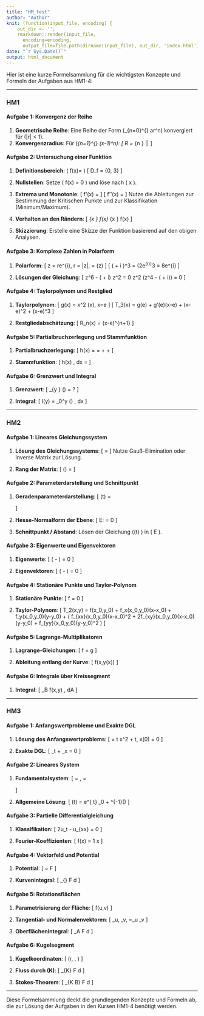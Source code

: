 ```yaml
---
title: "HM_test"
author: "Author"
knit: (function(input_file, encoding) {
    out_dir <- '';
    rmarkdown::render(input_file,
      encoding=encoding,
      output_file=file.path(dirname(input_file), out_dir, 'index.html'))})
date: "`r Sys.Date()`"
output: html_document
---
```



Hier ist eine kurze Formelsammlung für die wichtigsten Konzepte und Formeln der Aufgaben aus HM1-4:

---

### HM1

#### Aufgabe 1: Konvergenz der Reihe

1. **Geometrische Reihe**: Eine Reihe der Form \(\sum_{n=0}^{\infty} ar^n\) konvergiert für \(|r| < 1\).
2. **Konvergenzradius**: Für \(\sum_{n=1}^{\infty} \frac{1}{n 3^n} (x-1)^n\):
   \[
   \text{Konvergenzradius } R = \lim_{n \to \infty} \left|\frac{a_n}{a_{n+1}}\right|
   \]

#### Aufgabe 2: Untersuchung einer Funktion

1. **Definitionsbereich**: \( f(x)=\frac{1}{x^2(x-3)} \)
   \[
   \text{Definitionsbereich } D_f = \mathbb{R} \setminus \{0, 3\}
   \]

2. **Nullstellen**: Setze \( f(x) = 0 \) und löse nach \( x \).

3. **Extrema und Monotonie**:
   \[
   f'(x) = \text{Ableitung berechnen}
   \]
   \[
   f''(x) = \text{zweite Ableitung berechnen}
   \]
   Nutze die Ableitungen zur Bestimmung der Kritischen Punkte und zur Klassifikation (Minimum/Maximum).

4. **Verhalten an den Rändern**:
   \[
   \lim_{x \to 0} f(x) \quad \text{und} \quad \lim_{x \to 3} f(x)
   \]

5. **Skizzierung**: Erstelle eine Skizze der Funktion basierend auf den obigen Analysen.

#### Aufgabe 3: Komplexe Zahlen in Polarform

1. **Polarform**:
   \[
   z = re^{i\theta}, \quad r = |z|, \quad \theta = \arg(z)
   \]
   \[
   (\sqrt{2} + i \sqrt{2})^3 = \left(2e^{i\frac{\pi}{4}}\right)^3 = 8e^{i\frac{3\pi}{4}}
   \]

2. **Lösungen der Gleichung**:
   \[
   z^6 - (\sqrt{2} + \sqrt{2} i) z^2 = 0 \quad \Rightarrow z^2 (z^4 - (\sqrt{2} + \sqrt{2} i)) = 0
   \]

#### Aufgabe 4: Taylorpolynom und Restglied

1. **Taylorpolynom**:
   \[
   g(x) = x^2 \ln(x), \quad \text{um } x=e
   \]
   \[
   T_3(x) = g(e) + g'(e)(x-e) + \frac{g''(e)}{2!}(x-e)^2 + \frac{g'''(e)}{3!}(x-e)^3
   \]

2. **Restgliedabschätzung**:
   \[
   R_n(x) = \frac{g^{(n+1)}(\xi)}{(n+1)!}(x-e)^{n+1}
   \]

#### Aufgabe 5: Partialbruchzerlegung und Stammfunktion

1. **Partialbruchzerlegung**:
   \[
   h(x) = \frac{x^2+4x-3}{x^3-3x-2} = \frac{A}{x-\alpha} + \frac{B}{x-\beta} + \frac{C}{x-\gamma}
   \]

2. **Stammfunktion**:
   \[
   \int h(x) \, dx = \text{Berechnung der Stammfunktion}
   \]

#### Aufgabe 6: Grenzwert und Integral

1. **Grenzwert**:
   \[
   \lim_{y \to 1} \sqrt{1-y^2} \ln(\sqrt{1-y^2}) = ?
   \]

2. **Integral**:
   \[
   I(y) = \int_0^y \ln(\sqrt{1-x^2}) \frac{x}{\sqrt{1-x^2}} \, dx
   \]

---

### HM2

#### Aufgabe 1: Lineares Gleichungssystem

1. **Lösung des Gleichungssystems**:
   \[
   \mathbf{A} \mathbf{x} = \mathbf{b}
   \]
   Nutze Gauß-Elimination oder Inverse Matrix zur Lösung.

2. **Rang der Matrix**:
   \[
   \text{Rang}(\mathbf{A}) = \text{Anzahl der Pivotelemente}
   \]

#### Aufgabe 2: Parameterdarstellung und Schnittpunkt

1. **Geradenparameterdarstellung**:
   \[
   \mathbf{g}(t) = \begin{pmatrix} 4 - 2t \\ -4 + 3t \\ 2 - 2t \end{pmatrix}
   \]

2. **Hesse-Normalform der Ebene**:
   \[
   E: \frac{a x + b y + c z - d}{\sqrt{a^2 + b^2 + c^2}} = 0
   \]

3. **Schnittpunkt / Abstand**:
   Lösen der Gleichung \(\mathbf{g}(t) \) in \( E \).

#### Aufgabe 3: Eigenwerte und Eigenvektoren

1. **Eigenwerte**:
   \[
   \det(\mathbf{A} - \lambda \mathbf{I}) = 0
   \]

2. **Eigenvektoren**:
   \[
   (\mathbf{A} - \lambda \mathbf{I}) \mathbf{v} = 0
   \]

#### Aufgabe 4: Stationäre Punkte und Taylor-Polynom

1. **Stationäre Punkte**:
   \[
   \nabla f = 0
   \]

2. **Taylor-Polynom**:
   \[
   T_2(x,y) = f(x_0,y_0) + f_x(x_0,y_0)(x-x_0) + f_y(x_0,y_0)(y-y_0) + \frac{1}{2} \left( f_{xx}(x_0,y_0)(x-x_0)^2 + 2f_{xy}(x_0,y_0)(x-x_0)(y-y_0) + f_{yy}(x_0,y_0)(y-y_0)^2 \right)
   \]

#### Aufgabe 5: Lagrange-Multiplikatoren

1. **Lagrange-Gleichungen**:
   \[
   \nabla f = \lambda \nabla g
   \]

2. **Ableitung entlang der Kurve**:
   \[
   \frac{d}{dx} f(x,y(x))
   \]

#### Aufgabe 6: Integrale über Kreissegment

1. **Integral**:
   \[
   \int_B f(x,y) \, dA
   \]

---

### HM3

#### Aufgabe 1: Anfangswertprobleme und Exakte DGL

1. **Lösung des Anfangswertproblems**:
   \[
   \frac{dx}{dt} = t x^2 + t, \quad x(0) = 0
   \]

2. **Exakte DGL**:
   \[
   \Phi_t + \Phi_x \dot{x} = 0
   \]

#### Aufgabe 2: Lineares System

1. **Fundamentalsystem**:
   \[
   \dot{x} = \mathbf{A} \mathbf{x}, \quad \mathbf{A} = \begin{pmatrix} 3 & -1 \\ 5 & -1 \end{pmatrix}
   \]

2. **Allgemeine Lösung**:
   \[
   \mathbf{x}(t) = e^{\mathbf{A} t} \mathbf{x}_0 + \mathbf{A}^{-1}(\mathbf{b})
   \]

#### Aufgabe 3: Partielle Differentialgleichung

1. **Klassifikation**:
   \[
   2u_t - u_{xx} = 0 \quad \text{(parabolisch)}
   \]

2. **Fourier-Koeffizienten**:
   \[
   f(x) = 1 \quad \text{für } x \in [0, \pi]
   \]

#### Aufgabe 4: Vektorfeld und Potential

1. **Potential**:
   \[
   \nabla \phi = F
   \]

2. **Kurvenintegral**:
   \[
   \int_{\gamma} F \cdot d\mathbf{r}
   \]

#### Aufgabe 5: Rotationsflächen

1. **Parametrisierung der Fläche**:
   \[
   f(u,v)
   \]

2. **Tangential- und Normalenvektoren**:
   \[
   \mathbf{t}_u, \mathbf{t}_v, \mathbf{n} =\mathbf{t}_u \times \mathbf{t}_v
   \]

3. **Oberflächenintegral**:
   \[
   \int_A F \cdot d\mathbf{n}
   \]

#### Aufgabe 6: Kugelsegment

1. **Kugelkoordinaten**:
   \[
   (r, \theta, \phi)
   \]

2. **Fluss durch \(\partial K\)**:
   \[
   \int_{\partial K} F \cdot d\mathbf{n}
   \]

3. **Stokes-Theorem**:
   \[
   \int_{\partial K \setminus B} F \cdot d\mathbf{n}
   \]

---

Diese Formelsammlung deckt die grundlegenden Konzepte und Formeln ab, die zur Lösung der Aufgaben in den Kursen HM1-4 benötigt werden.